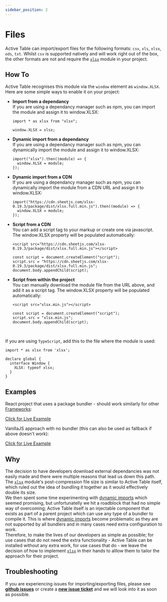```yaml
---
sidebar_position: 2
---
```


# Files

Active Table can import/export files for the following formats: `csv`, `xls`, `xlsx`, `ods`, `txt`. Whilst `csv` is supported
natively and will work right out of the box, the other formats are not and require the [`xlsx`](https://www.npmjs.com/package/xlsx) module in your project.

## How To

Active Table recognises this module via the `window` element as `window.XLSX`. Here are some simple ways to enable it on your project:

- <b>Import from a dependancy</b> <br />
  If you are using a dependancy manager such as npm, you can import the module and assign it to window.XLSX:

  ```
  import * as xlsx from "xlsx";

  window.XLSX = xlsx;
  ```

- <b>Dynamic import from a dependancy</b> <br />
  If you are using a dependancy manager such as npm, you can dynamically import the module and assign it to window.XLSX:

  ```
  import("xlsx").then((module) => {
    window.XLSX = module;
  });
  ```

- <b>Dynamic import from a CDN</b> <br />
  If you are using a dependancy manager such as npm, you can dynamically import the module from a CDN URL and assign it to
  window.XLSX: <br />

  ```
  import("https://cdn.sheetjs.com/xlsx-0.19.3/package/dist/xlsx.full.min.js").then((module) => {
    window.XLSX = module;
  });
  ```

- <b>Script from a CDN</b> <br />
  You can add a script tag to your markup or create one via javascript. The window.XLSX property will be populated
  automatically:

  ```
  <script src="https://cdn.sheetjs.com/xlsx-0.19.3/package/dist/xlsx.full.min.js"></script>

  const script = document.createElement("script");
  script.src = "https://cdn.sheetjs.com/xlsx-0.19.3/package/dist/xlsx.full.min.js";
  document.body.appendChild(script);
  ```

- <b>Script from within the project</b> <br />
  You can manually download the module file from the URL above, and add it as a script tag. The window.XLSX property will
  be populated automatically:

  ```
  <script src="xlsx.min.js"></script>

  const script = document.createElement("script");
  script.src = "xlsx.min.js";
  document.body.appendChild(script);
  ```

<br />

If you are using `TypeScript`, add this to the file where the module is used:

```
import * as xlsx from 'xlsx';

declare global {
  interface Window {
    XLSX: typeof xlsx;
  }
}
```

## Examples

React project that uses a package bundler - should work similarly for other [Frameworks](/examples/frameworks):

[Click for Live Example](https://codesandbox.io/s/active-table-react-xlsx-h3j7rq?file=/src/App.tsx)

VanillaJS approach with no bundler (this can also be used as fallback if above doesn't work):

[Click for Live Example](https://codesandbox.io/s/active-table-vanillajs-xlsx-9h3tcj?file=/index.html)

## Why

The decision to have developers download external dependancies was not easily made and there were multiple reasons that
lead us down this path. <br />
The [`xlsx`](https://www.npmjs.com/package/xlsx) module's post-compression file size is similar to Active Table itself, which
ruled out the idea of bundling it together as it would effectively double its size. <br />
We then spent some time experimenting with [dynamic imports](https://developer.mozilla.org/en-US/docs/Web/JavaScript/Reference/Operators/import) which
seemed promising, but unfortunatelly we hit a roadblock that had no simple way of overcoming; Active Table itself is an injectable component that
exists as part of a parent project which can use any type of a bundler to compile it. This is where
[dynamic imports](https://developer.mozilla.org/en-US/docs/Web/JavaScript/Reference/Operators/import) become
problematic as they are not supported by all bundlers and in many cases need extra configuration to work. <br />
Therefore, to make the lives of our developers as simple as possible; for use cases that do not need the extra functionality - Active Table can
be installed without any extra work, for use cases that do - we leave the decision of how to implement [`xlsx`](https://www.npmjs.com/package/xlsx)
in their hands to alllow them to tailor the approach for their project.

## Troubleshooting

If you are experiencing issues for importing/exporting files, please see [**github issues**](https://github.com/OvidijusParsiunas/active-table/issues) or create
a [**new issue ticket**](https://github.com/OvidijusParsiunas/active-table/issues/new/choose) and we will look into
it as soon as possible.
